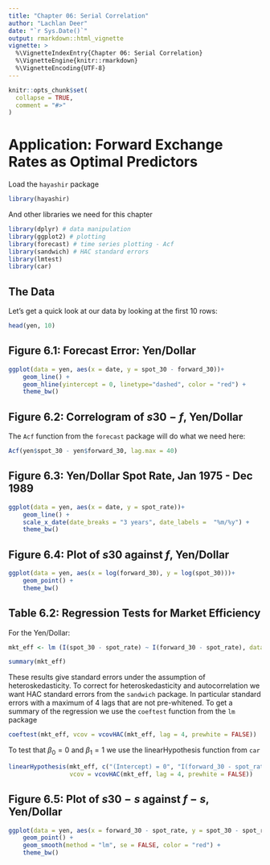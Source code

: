 ```yaml
---
title: "Chapter 06: Serial Correlation"
author: "Lachlan Deer"
date: "`r Sys.Date()`"
output: rmarkdown::html_vignette
vignette: >
  %\VignetteIndexEntry{Chapter 06: Serial Correlation}
  %\VignetteEngine{knitr::rmarkdown}
  %\VignetteEncoding{UTF-8}
---
```


```r
knitr::opts_chunk$set(
  collapse = TRUE,
  comment = "#>"
)
```

# Application: Forward Exchange Rates as Optimal Predictors 

Load the `hayashir` package
```r
library(hayashir)
```

And other libraries we need for this chapter
```r
library(dplyr) # data manipulation
library(ggplot2) # plotting
library(forecast) # time series plotting - Acf
library(sandwich) # HAC standard errors
library(lmtest)
library(car)
```

## The Data

Let's get a quick look at our data by looking at the first 10 rows:

```r
head(yen, 10)
```

## Figure 6.1: Forecast Error: Yen/Dollar

```r

ggplot(data = yen, aes(x = date, y = spot_30 - forward_30))+
    geom_line() +
    geom_hline(yintercept = 0, linetype="dashed", color = "red") +
    theme_bw()

```


## Figure 6.2: Correlogram of $s30 - f$, Yen/Dollar 

The `Acf` function from the `forecast` package will do what we need here:

```r
Acf(yen$spot_30 - yen$forward_30, lag.max = 40)
```


## Figure 6.3: Yen/Dollar Spot Rate, Jan 1975 - Dec 1989

```r
ggplot(data = yen, aes(x = date, y = spot_rate))+
    geom_line() +
    scale_x_date(date_breaks = "3 years", date_labels =  "%m/%y") +
    theme_bw()
```

## Figure 6.4: Plot of $s30$ against $f$, Yen/Dollar

```r
ggplot(data = yen, aes(x = log(forward_30), y = log(spot_30)))+
    geom_point() +
    theme_bw()
```

## Table 6.2: Regression Tests for Market Efficiency

For the Yen/Dollar:

```r
mkt_eff <- lm (I(spot_30 - spot_rate) ~ I(forward_30 - spot_rate), data = yen)

summary(mkt_eff)

```

These results give standard errors under the assumption of heteroskedasticity. 
To correct for heteroskedasticity and autocorrelation we want HAC standard errors from the `sandwich` package.
In particular standard errors with a maximum of 4 lags that are not pre-whitened.
To get a summary of the regression we use the `coeftest` function from the `lm` package

```r
coeftest(mkt_eff, vcov = vcovHAC(mkt_eff, lag = 4, prewhite = FALSE))
```

To test that $\beta_0 =0$ and $\beta_1 = 1$ we use the linearHypothesis function from `car`

```r
linearHypothesis(mkt_eff, c("(Intercept) = 0", "I(forward_30 - spot_rate) = 1"),
                 vcov = vcovHAC(mkt_eff, lag = 4, prewhite = FALSE))
```

## Figure 6.5: Plot of $s30-s$ against $f - s$, Yen/Dollar

```r
ggplot(data = yen, aes(x = forward_30 - spot_rate, y = spot_30 - spot_rate))+
    geom_point() +
    geom_smooth(method = "lm", se = FALSE, color = "red") +
    theme_bw()
```
